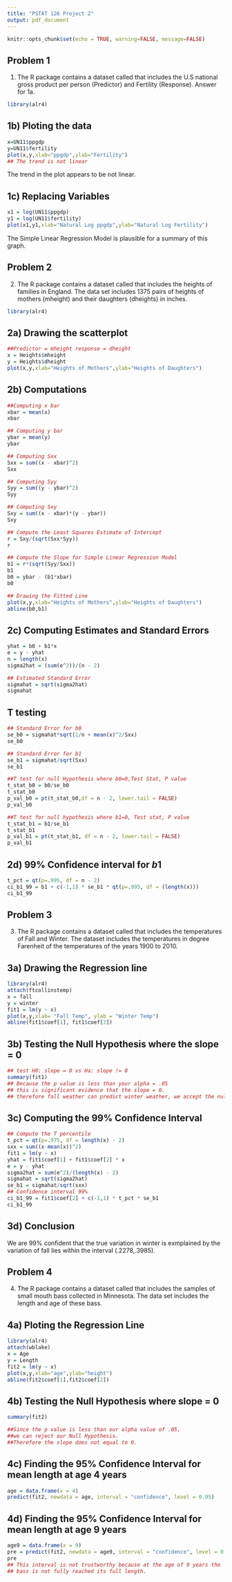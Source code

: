 ```yaml
---
title: "PSTAT 126 Project 2"
output: pdf_document
---
```


```r
knitr::opts_chunk$set(echo = TRUE, warning=FALSE, message=FALSE)
```

## Problem 1

1. The R package \texttt{alr4} contains a dataset called \texttt{UN11} that includes the U.S national gross product per person (Predictor) and Fertility (Response). Answer for 1a.

```r
library(alr4)
```

## 1b) Ploting the data
```r
x=UN11$ppgdp
y=UN11$fertility
plot(x,y,xlab="ppgdp",ylab="Fertility")
## The trend is not linear
```

The trend in the plot appears to be not linear. 

## 1c) Replacing Variables 

```r
x1 = log(UN11$ppgdp)
y1 = log(UN11$fertility)
plot(x1,y1,xlab="Natural Log ppgdp",ylab="Natural Log Fertility")
```
The Simple Linear Regression Model is plausible for a summary of this graph.

## Problem 2

2. The R package \texttt{alr4} contains a dataset called \texttt{Heights} that includes the heights of families in England. The data set includes 1375 pairs of heights of mothers (mheight) and their daughters (dheights) in inches.

```r
library(alr4)
```

## 2a) Drawing the scatterplot 

```r
##Predictor = mheight response = dheight
x = Heights$mheight
y = Heights$dheight
plot(x,y,xlab="Heights of Mothers",ylab="Heights of Daughters")
```

## 2b) Computations
```r
##Computing x bar 
xbar = mean(x)
xbar

## Computing y bar
ybar = mean(y)
ybar

## Computing Sxx
Sxx = sum((x - xbar)^2)
Sxx

## Computing Syy
Syy = sum((y - ybar)^2)
Syy

## Computing Sxy
Sxy = sum((x - xbar)*(y - ybar))
Sxy

## Compute the Least Squares Estimate of Intercept
r = Sxy/(sqrt(Sxx*Syy))
r

## Compute the Slope for Simple Linear Regression Model 
b1 = r*(sqrt(Syy/Sxx))
b1
b0 = ybar - (b1*xbar)
b0

## Drawing the Fitted Line
plot(x,y,xlab="Heights of Mothers",ylab="Heights of Daughters")
abline(b0,b1)
```

## 2c) Computing Estimates and Standard Errors

```r
yhat = b0 + b1*x
e = y - yhat
n = length(x)
sigma2hat = (sum(e^2))/(n - 2)

## Estimated Standard Error
sigmahat = sqrt(sigma2hat)
sigmahat
```

## T testing 
```r
## Standard Error for b0
se_b0 = sigmahat*sqrt(1/n + mean(x)^2/Sxx)
se_b0

## Standard Error for b1
se_b1 = sigmahat/sqrt(Sxx)
se_b1

##T test for null Hypothesis where b0=0,Test Stat, P value
t_stat_b0 = b0/se_b0
t_stat_b0
p_val_b0 = pt(t_stat_b0,df = n - 2, lower.tail = FALSE)
p_val_b0

##T test for null hypothesis where b1=0, Test stat, P value
t_stat_b1 = b1/se_b1
t_stat_b1
p_val_b1 = pt(t_stat_b1, df = n - 2, lower.tail = FALSE)
p_val_b1
```

## 2d) 99% Confidence interval for $b1$
```r
t_pct = qt(p=.995, df = n - 2)
ci_b1_99 = b1 + c(-1,1) * se_b1 * qt(p=.995, df = (length(x)))
ci_b1_99 
```

## Problem 3

3. The R package \texttt{alr4} contains a dataset called \texttt{ftcollinstemp} that includes the temperatures of Fall and Winter. The dataset includes the temperatures in degree Farenheit of the temperatures of the years 1900 to 2010.

## 3a) Drawing the Regression line
```r
library(alr4)
attach(ftcollinstemp)
x = fall
y = winter
fit1 = lm(y ~ x)
plot(x,y,xlab= "Fall Temp", ylab = "Winter Temp")
abline(fit1$coef[1], fit1$coef[2])
```

## 3b) Testing the Null Hypothesis where the slope = 0
```r
## test H0: slope = 0 vs Ha: slope != 0
summary(fit1)
## Because the p value is less than your alpha = .05 
## this is significant evidence that the slope = 0. 
## therefore fall weather can predict winter weather, we accept the null hypothesis 
```

## 3c) Computing the 99% Confidence Interval
```r
## Compute the T percentile
t_pct = qt(p=.975, df = length(x) - 2)
sxx = sum((x-mean(x))^2)
fit1 = lm(y ~ x) 
yhat = fit1$coef[1] + fit1$coef[2] * x
e = y - yhat
sigma2hat = sum(e^2)/(length(x) - 2)
sigmahat = sqrt(sigma2hat)
se_b1 = sigmahat/sqrt(sxx)
## Confidence interval 99%
ci_b1_99 = fit1$coef[2] + c(-1,1) * t_pct * se_b1
ci_b1_99
```

## 3d) Conclusion
We are 99% confident that the true variation in winter is exmplained by the variation of fall lies within the interval (.2278,.3985).

## Problem 4

4. The R package \texttt{alr4} contains a dataset called \texttt{wblake} that includes the samples of small mouth bass collected in Minnesota. The data set includes the length and age of these bass. 

## 4a) Ploting the Regression Line
```r
library(alr4)
attach(wblake)
x = Age
y = Length
fit2 = lm(y ~ x)
plot(x,y,xlab="age",ylab="height")
abline(fit2$coef[1],fit2$coef[2])
```

## 4b) Testing the Null Hypothesis where slope = 0
```r
summary(fit2)

##Since the p value is less than our alpha value of .05, 
##we can reject our Null Hypothesis. 
##Therefore the slope does not equal to 0. 
```

## 4c) Finding the 95% Confidence Interval for mean length at age 4 years
```r
age = data.frame(x = 4)
predict(fit2, newdata = age, interval = "confidence", level = 0.95)
```

## 4d) Finding the 95% Confidence Interval for mean length at age 9 years
```r
age9 = data.frame(x = 9)
pre = predict(fit2, newdata = age9, interval = "confidence", level = 0.95)
pre
## This interval is not trustworthy because at the age of 9 years the 
## bass is not fully reached its full length. 
```


